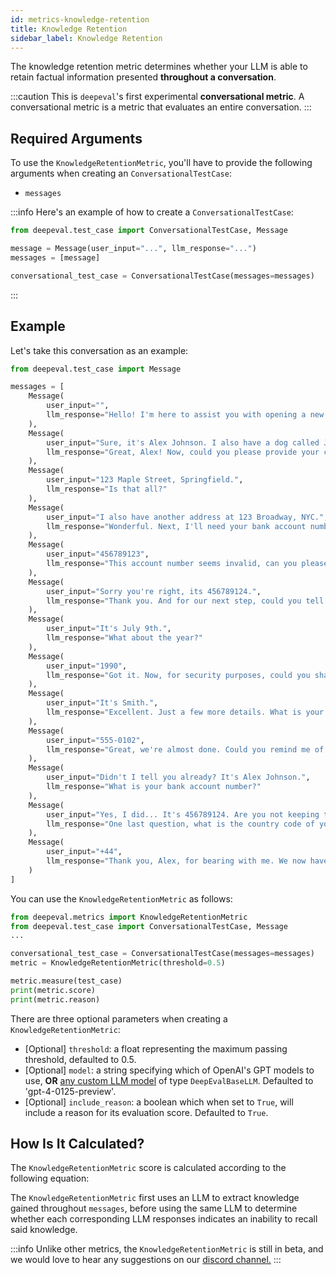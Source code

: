 ```yaml
---
id: metrics-knowledge-retention
title: Knowledge Retention
sidebar_label: Knowledge Retention
---
```



The knowledge retention metric determines whether your LLM is able to retain factual information presented **throughout a conversation**.

:::caution
This is `deepeval`'s first experimental **conversational metric**. A conversational metric is a metric that evaluates an entire conversation.
:::

## Required Arguments

To use the `KnowledgeRetentionMetric`, you'll have to provide the following arguments when creating an `ConversationalTestCase`:

- `messages`

:::info
Here's an example of how to create a `ConversationalTestCase`:

```python
from deepeval.test_case import ConversationalTestCase, Message

message = Message(user_input="...", llm_response="...")
messages = [message]

conversational_test_case = ConversationalTestCase(messages=messages)
```

:::

## Example

Let's take this conversation as an example:

```python
from deepeval.test_case import Message

messages = [
    Message(
        user_input="",
        llm_response="Hello! I'm here to assist you with opening a new bank account. To start, may I have your full name, please?"
    ),
    Message(
        user_input="Sure, it's Alex Johnson. I also have a dog called Jacky.",
        llm_response="Great, Alex! Now, could you please provide your current address?"
    ),
    Message(
        user_input="123 Maple Street, Springfield.",
        llm_response="Is that all?"
    ),
    Message(
        user_input="I also have another address at 123 Broadway, NYC.",
        llm_response="Wonderful. Next, I'll need your bank account number where we can link this new account."
    ),
    Message(
        user_input="456789123",
        llm_response="This account number seems invalid, can you please double-check?"
    ),
    Message(
        user_input="Sorry you're right, its 456789124.",
        llm_response="Thank you. And for our next step, could you tell me your date of birth?"
    ),
    Message(
        user_input="It's July 9th.",
        llm_response="What about the year?"
    ),
    Message(
        user_input="1990",
        llm_response="Got it. Now, for security purposes, could you share your mother's maiden name?"
    ),
    Message(
        user_input="It's Smith.",
        llm_response="Excellent. Just a few more details. What is your phone number?"
    ),
    Message(
        user_input="555-0102",
        llm_response="Great, we're almost done. Could you remind me of your full name for the account documentation?"
    ),
    Message(
        user_input="Didn't I tell you already? It's Alex Johnson.",
        llm_response="What is your bank account number?"
    ),
    Message(
        user_input="Yes, I did... It's 456789124. Are you not keeping track of this?",
        llm_response="One last question, what is the country code of your phone number?"
    ),
    Message(
        user_input="+44",
        llm_response="Thank you, Alex, for bearing with me. We now have all the information we need to proceed with opening your new bank account. I appreciate your cooperation and patience throughout this process."
    )
]
```

You can use the `KnowledgeRetentionMetric` as follows:

```python
from deepeval.metrics import KnowledgeRetentionMetric
from deepeval.test_case import ConversationalTestCase, Message
...

conversational_test_case = ConversationalTestCase(messages=messages)
metric = KnowledgeRetentionMetric(threshold=0.5)

metric.measure(test_case)
print(metric.score)
print(metric.reason)
```

There are three optional parameters when creating a `KnowledgeRetentionMetric`:

- [Optional] `threshold`: a float representing the maximum passing threshold, defaulted to 0.5.
- [Optional] `model`: a string specifying which of OpenAI's GPT models to use, **OR** [any custom LLM model](metrics-introduction#using-a-custom-llm) of type `DeepEvalBaseLLM`. Defaulted to 'gpt-4-0125-preview'.
- [Optional] `include_reason`: a boolean which when set to `True`, will include a reason for its evaluation score. Defaulted to `True`.

## How Is It Calculated?

The `KnowledgeRetentionMetric` score is calculated according to the following equation:

<Equation formula="\text{Knowledge Retention} = \frac{\text{Number of Messages with Knowledge Attritions}}{\text{Total Number of Messages}}" />

The `KnowledgeRetentionMetric` first uses an LLM to extract knowledge gained throughout `messages`, before using the same LLM to determine whether each corresponding LLM responses indicates an inability to recall said knowledge.

:::info
Unlike other metrics, the `KnowledgeRetentionMetric` is still in beta, and we would love to hear any suggestions on our [discord channel.](https://discord.com/invite/a3K9c8GRGt)
:::
